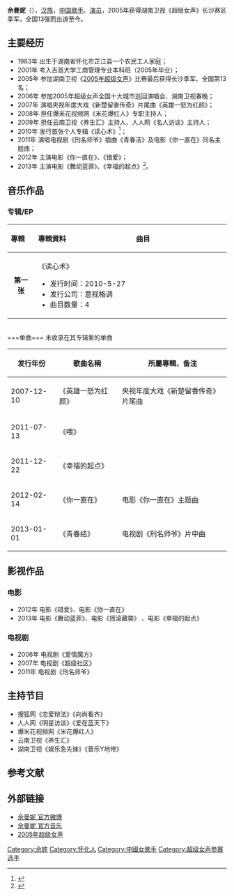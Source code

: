 {{refimprove|time=2014-04-02T14:21:05+00:00}}
{{艺人
| 姓名 = 佘曼妮
| 类型 = 女艺人
| 图片 = 
| 图片简介 =  
| 原名 =  
| 英文名 = Eugane
| 罗马拼音 =  
| 国籍 ={{PRC}} 
| 民族 = [[汉族|汉族]]
| 出生日期 = {{birth date and age|1983|7|7}}
| 出生地點 ={{CHN}}[[湖南省|湖南省]][[怀化市|怀化市]][[芷江侗族自治县|芷江侗族自治县]] 
| 职业     = [[歌手|歌手]] 
| 语言     = [[汉语|汉语]] 
| 教育程度 = [[吉首大学|吉首大学]] 
| 宗教信仰 = 
| 音乐类型 = [[华语流行|华语流行]]
| 活跃年代 =2005年-至今
| 唱片公司 = [[天娱传媒|天娱传媒]]（2005-2008）<br>[[华影盛视|华影盛视]]（2008-至今） 
| 经纪公司 = [[天娱传媒|天娱传媒]]（2005-2008）<br>[[华影盛视|华影盛视]]（2008-至今）
| 网站 = http://weibo.com/shemanni 佘曼妮 官方微博
}}


'''佘曼妮'''（{{bd|1983年|7月7日|catIdx=S佘}}），[[汉族|汉族]]，[[中国|中国]][[歌手|歌手]]、[[演员|演员]]，2005年获得湖南卫视《超级女声》长沙赛区季军，全国13强而出道至今。
==主要经历==
*1983年 出生于湖南省怀化市芷江县一个农民工人家庭；
*2001年 考入吉首大学工商管理专业本科班（2005年毕业）；
*2005年 参加湖南卫视《[[2005年超级女声|2005年超级女声]]》比赛最后获得长沙季军、全国第13名；
*2006年 参加2005年超级女声全国十大城市巡回演唱会、湖南卫视春晚； 
*2007年 演唱央视年度大戏《新楚留香传奇》片尾曲《英雄一怒为红颜》；
*2008年 担任爆米花视频网《米花爆红人》专职主持人；
*2009年 担任云南卫视《养生汇》主持人、人人网《名人访谈》主持人；
*2010年 发行首张个人专辑《读心术》<ref>{{Cite web |url=http://ent.163.com/10/0819/11/6EEROMP900032PQV.html |title=超女佘曼妮华丽回归 首张EP《读心术》封面曝光 |access-date=2014-03-31 |archive-date=2019-09-11 |archive-url=https://web.archive.org/web/20190911125203/http://ent.163.com/10/0819/11/6EEROMP900032PQV.html |dead-url=no }}</ref>； 
*2011年 演唱电视剧《刑名师爷》插曲《青春洁》及电影《你一直在》同名主题曲；
*2012年 主演电影《你一直在》、《错爱》；
*2013年 主演电影《舞动蓝菲》、《幸福的起点》<ref>{{Cite web |url=http://ent.sina.com.cn/m/c/2012-03-02/09473570343.shtml |title=微电影《幸福的起点》首播 佘曼妮献银幕初吻 |access-date=2014-03-31 |archive-date=2019-09-14 |archive-url=https://web.archive.org/web/20190914172408/http://ent.sina.com.cn/m/c/2012-03-02/09473570343.shtml |dead-url=no }}</ref>。
 
==音乐作品==
===专辑/EP===
{| class="wikitable"
!align="left" width="80px"| 專輯 
!align="left" width="350px"| 專輯資料
!align="left" width="400px"| 曲目
|-
|align="center"| '''第一张'''
|align="left"|《读心术》  
* 发行时间：2010-5-27
* 发行公司：意视格调
* 曲目数量：4 
|align="left" style="font-size: 85%;"|
{{hidden|曲目|
# 读心术【MV】  	
# 假朋友【MV】
# 台前幕后
# eugane no darling
}}
|}<br />
===单曲===
未收录在其专辑里的单曲
{| class="wikitable"
|-
! 发行年份  !! 歌曲名稱 !! 所屬專輯、备注 
|-
| 2007-12-10  || 《英雄一怒为红颜》  || 央视年度大戏《新楚留香传奇》片尾曲
|-
| 2011-07-13  || 《喂》    ||  
|-
| 2011-12-22  || 《幸福的起点》  ||  
|-
| 2012-02-14  || 《你一直在》 || 电影《你一直在》主题曲
|-
| 2013-01-01  || 《青春结》 || 电视剧《刑名师爷》片中曲
|}
==影视作品==
===电影===
*2012年 电影《错爱》、电影《你一直在》
*2013年 电影《舞动蓝菲》、电影《摇滚藏獒》 、电影《幸福的起点》
===电视剧===
*2006年 电视剧《爱情魔方》
*2007年 电视剧《超级社区》
*2011年 电视剧《刑名师爷》
==主持节目==  
*搜狐网《恋爱辩法》《向尚看齐》
*人人网《明星访谈》《爱在蓝天下》
*爆米花视频网《米花爆红人》
*云南卫视《养生汇》
*湖南卫视《娱乐急先锋》《音乐Y地带》
==参考文献==
{{reflist}}
==外部链接== 
*[http://weibo.com/shemanni 佘曼妮 官方微博] {{Wayback|url=http://weibo.com/shemanni |date=20130912065952 }}
*[http://music.baidu.com/artist/1492304 佘曼妮 官方音乐] {{Wayback|url=http://music.baidu.com/artist/1492304 |date=20170703102711 }}  
*[[2005年超级女声|2005年超级女声]]
 
 
{{DEFAULTSORT:S佘}}
[[Category:佘姓|Category:佘姓]]
[[Category:怀化人|Category:怀化人]]
[[Category:中國女歌手|Category:中國女歌手]]
[[Category:超级女声参赛选手|Category:超级女声参赛选手]]